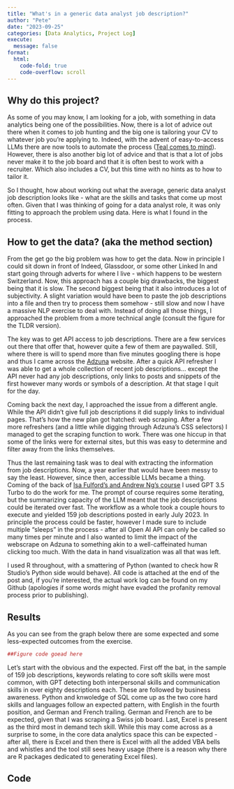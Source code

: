 ```yaml
---
title: "What's in a generic data analyst job description?"
author: "Pete"
date: "2023-09-25"
categories: [Data Analytics, Project Log]
execute:
  message: false
format: 
  html: 
    code-fold: true
    code-overflow: scroll
---
```


## Why do this project?
As some of you may know, I am looking for a job, with something in data analytics being one of the possibilities. Now, there is a lot of advice out there when it comes to job hunting and the big one is tailoring your CV to whatever job you're applying to. Indeed, with the advent of easy-to-access LLMs there are now tools to automate the process ([Teal comes to mind](https://www.tealhq.com/)). However, there is also another big lot of advice and that is that a lot of jobs never make it to the job board and that it is often best to work with a recruiter. Which also includes a CV, but this time with no hints as to how to tailor it.

So I thought, how about working out what the average, generic data analyst job description looks like - what are the skills and tasks that come up most often. Given that I was thinking of going for a data analyst role, it was only fitting to approach the problem using data. Here is what I found in the process.

## How to get the data? (aka the method section)
From the get go the big problem was how to get the data. Now in principle I could sit down in front of Indeed, Glassdoor, or some other Linked In and start going through adverts for where I live - which happens to be western Switzerland. Now, this approach has a couple big drawbacks, the biggest being that it is slow. The second biggest being that it also introduces a lot of subjectivity. A slight variation would have been to paste the job descriptions into a file and then try to process them somehow - still slow and now I have a massive NLP exercise to deal with. Instead of doing all those things, I approached the problem from a more technical angle (consult the figure for the TLDR version). 

The key was to get API access to job descriptions. There are a few services out there that offer that, however quite a few of them are paywalled. Still, where there is will to spend more than five minutes googling there is hope and thus I came across the [Adzuna](https://www.adzuna.ch/) website. After a quick API refresher I was able to get a whole collection of recent job descriptions... except the API never had any job descriptions, only links to posts and snippets of the first however many words or symbols of a description. At that stage I quit for the day.

Coming back the next day, I approached the issue from a different angle. While the API didn't give full job descriptions it did supply links to individual pages. That's how the new plan got hatched: web scraping. After a few more refreshers (and a little while digging through Adzuna's CSS selectors) I managed to get the scraping function to work. There was one hiccup in that some of the links were for external sites, but this was easy to determine and filter away from the links themselves. 

Thus the last remaining task was to deal with extracting the information from job descriptions. Now, a year earlier that would have been messy to say the least. However, since then, accessible LLMs became a thing. Coming of the back of [Isa Fulford's and Andrew Ng's course](https://www.deeplearning.ai/short-courses/chatgpt-prompt-engineering-for-developers/) I used GPT 3.5 Turbo to do the work for me. The prompt of course requires some iterating, but the summarizing capacity of the LLM meant that the job descriptions could be iterated over fast. The workflow as a whole took a couple hours to execute and yielded 159 job descriptions posted in early July 2023. In principle the process could be faster, however I made sure to include multiple "sleeps" in the process - after all Open AI API can only be called so many times per minute and I also wanted to limit the impact of the webscrape on Adzuna to something akin to a well-caffeinated human clicking too much. With the data in hand visualization was all that was left.

I used R throughout, with a smattering of Python (wanted to check how R Studio's Python side would behave). All code is attached at the end of the post and, if you're interested, the actual work log can be found on my Github (apologies if some words might have evaded the profanity removal process prior to publishing).

## Results

As you can see from the graph below there are some expected and some less-expected outcomes from the exercise.

```r
##Figure code goead here
```


Let's start with the obvious and the expected. First off the bat, in the sample of 159 job descriptions, keywords relating to core soft skills were most common, with GPT detecting both interpersonal skills and communication skills in over eighty descriptions each. These are followed by business awareness. Python and knwoledge of SQL come up as the two core hard skills and languages follow an expected pattern, with English in the fourth position, and German and French trailing. German and French are to be expected, given that I was scraping a Swiss job board. Last, Excel is present as the third most in demand tech skill. While this may come across as a surprise to some, in the core data analytics space this can be expected - after all, there is Excel and then there is Excel with all the added VBA bells and whistles and the tool still sees heavy usage (there is a reason why there are R packages dedicated to generating Excel files).


## Code